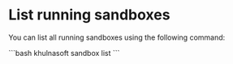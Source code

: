 # List running sandboxes

You can list all running sandboxes using the following command:

<CodeGroup isTerminalCommand>
```bash
khulnasoft sandbox list
```
</CodeGroup>
